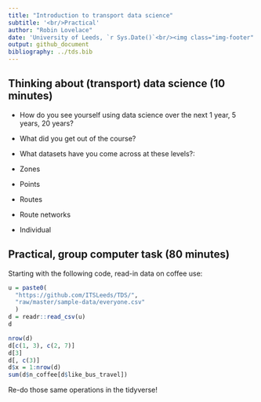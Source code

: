 ```yaml
---
title: "Introduction to transport data science"
subtitle: '<br/>Practical'
author: "Robin Lovelace"
date: 'University of Leeds, `r Sys.Date()`<br/><img class="img-footer" alt="" src="https://comms.leeds.ac.uk/wp-content/themes/toolkit-wordpress-theme/img/logo.png">'
output: github_document
bibliography: ../tds.bib
---
```


## Thinking about (transport) data science (10 minutes)

- How do you see yourself using data science over the next 1 year, 5 years, 20 years?
- What did you get out of the course?
- What datasets have you come across at these levels?:

- Zones
- Points
- Routes
- Route networks
- Individual

## Practical, group computer task (80 minutes)

Starting with the following code, read-in data on coffee use:

```r
u = paste0(
  "https://github.com/ITSLeeds/TDS/",
  "raw/master/sample-data/everyone.csv"
  )
d = readr::read_csv(u)
d
```


```r
nrow(d)
d[c(1, 3), c(2, 7)]
d[3]
d[, c(3)]
d$x = 1:nrow(d)
sum(d$n_coffee[d$like_bus_travel])
```


Re-do those same operations in the tidyverse!